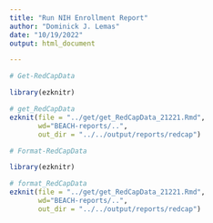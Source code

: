 ```yaml
---
title: "Run NIH Enrollment Report"
author: "Dominick J. Lemas"
date: "10/19/2022"
output: html_document

---
```


```r

# Get-RedCapData

library(ezknitr)

# get_RedCapData
ezknit(file = "../get/get_RedCapData_21221.Rmd",
       wd="BEACH-reports/..",
       out_dir = "../../output/reports/redcap")

```


```r

# Format-RedCapData

library(ezknitr)

# format_RedCapData
ezknit(file = "../get/get_RedCapData_21221.Rmd",
       wd="BEACH-reports/..",
       out_dir = "../../output/reports/redcap")

```
